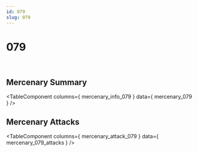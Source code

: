 ```yaml
---
id: 079
slug: 079
---
```



# 079

<div style = {{ display: "flex" }}>
    <Image img={require('@site/static/img/mercenaries/illust/thum_char_view_n_079.jpg')}/>
    <Image img={require('@site/static/img/mercenaries/illust/thum_char_view_o_079.jpg')}/>
</div>

## Mercenary Summary

<TableComponent
  columns={ mercenary_info_079 }
  data={ mercenary_079 }
/>

## Mercenary Attacks

<TableComponent
  columns={ mercenary_attack_079 }
  data={ mercenary_079_attacks }
/>